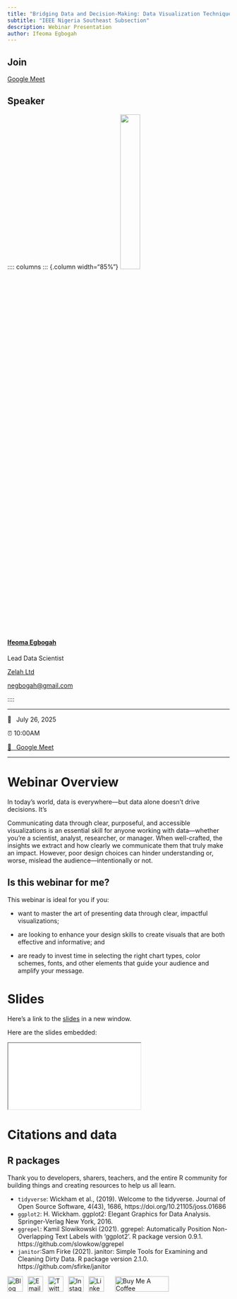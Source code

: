```yaml
---
title: "Bridging Data and Decision-Making: Data Visualization Techniques with R"
subtitle: "IEEE Nigeria Southeast Subsection"
description: Webinar Presentation
author: Ifeoma Egbogah
---
```


## Join

[Google Meet](https:/meet.google.com/jyn-ftyj-cdz){.btn .btn-primary target="_blank"}

## Speaker

:::: columns
::: {.column width="85%"}
![](./images/ifeoma.jpg){width="30%"} 

#### [Ifeoma Egbogah](https://ifeoma-egbogah.netlify.app/) 

:::{.smaller80}
Lead Data Scientist

[Zelah Ltd](https://www.zelahexports.com/)

<i class="fa fa-envelope"></i> [negbogah@gmail.com](mailto:negbogah@gmail.com)
:::

::::

------------------------------------------------------------------------

📆  July 26, 2025

⏰  10:00AM

[🏨  Google Meet](https:/meet.google.com/jyn-ftyj-cdz)

------------------------------------------------------------------------

# Webinar Overview

In today’s world, data is everywhere—but data alone doesn’t drive decisions. It's

Communicating data through clear, purposeful, and accessible visualizations is an essential skill for anyone working with data—whether you're a scientist, analyst, researcher, or manager. When well-crafted, the insights we extract and how clearly we communicate them that truly make an impact. However, poor design choices can hinder understanding or, worse, mislead the audience—intentionally or not.

## Is this webinar for me?

This webinar is ideal for you if you:

-   want to master the art of presenting data through clear, impactful visualizations;

-   are looking to enhance your design skills to create visuals that are both effective and informative; and

-   are ready to invest time in selecting the right chart types, color schemes, fonts, and other elements that guide your audience and amplify your message.



# Slides

Here's a link to the [slides](/slides/index.html){target="_blank"} in a new window.

Here are the slides embedded:

<iframe class="slide-deck ar16x9" src="/slides/index.html" title="slides"></iframe>


# Citations and data

## R packages

Thank you to developers, sharers, teachers, and the entire R community for building things and creating resources to help us all learn.

-   `tidyverse`: Wickham et al., (2019). Welcome to the tidyverse. Journal of Open Source Software, 4(43), 1686, https://doi.org/10.21105/joss.01686
-   `ggplot2`: H. Wickham. ggplot2: Elegant Graphics for Data Analysis. Springer-Verlag New York, 2016.
-   `ggrepel`: Kamil Slowikowski (2021). ggrepel: Automatically Position Non-Overlapping Text Labels with 'ggplot2'. R package version 0.9.1. https://github.com/slowkow/ggrepel
-   `janitor`:Sam Firke (2021). janitor: Simple Tools for Examining and Cleaning Dirty Data. R package version 2.1.0. https://github.com/sfirke/janitor




::: {align="center"}
<a href="https://ifeoma-egbogah.netlify.app/blog/"><img src="https://assets.dryicons.com/uploads/icon/svg/4926/home.svg" alt="Blog" border="0" width="35" height="35"/></a>  <a href="mailto:negbogah@gmail.com"><img src="https://assets.dryicons.com/uploads/icon/svg/8009/02dc3a5c-6504-4347-85fb-3f510cfecc45.svg" alt="Email" border="0" width="35" height="35"/></a>  <a href="https://twitter.com/negbogah"><img src="https://assets.dryicons.com/uploads/icon/svg/8385/c23f7ffc-ca8d-4246-8978-ce9f6d5bcc99.svg" alt="Twitter" border="0" width="35" height="35"/></a>  <a href="https://www.instagram.com/ifyegbogah/"><img src="https://assets.dryicons.com/uploads/icon/svg/8330/62263227-bb78-4b42-a9a9-e222e0cc7b97.svg" alt="Instagram" border="0" width="35" height="35"/></a>  <a href="https://www.linkedin.com/in/ifeoma-egbogah-a88527110/"><img src="https://assets.dryicons.com/uploads/icon/svg/8337/a347cd89-1662-4421-be90-58e5e8004eae.svg" alt="LinkedIn" border="0" width="35" height="35"/></a>   <a href="https://www.buymeacoffee.com/z3tt" target="_blank"><img src="https://www.buymeacoffee.com/assets/img/guidelines/download-assets-sm-1.svg" alt="Buy Me A Coffee" style="height: 35px !important;width: 122px !important;"/></a>
:::
